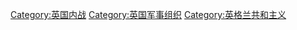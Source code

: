 [[Category:英国内战|Category:英国内战]]
[[Category:英国军事组织|Category:英国军事组织]]
[[Category:英格兰共和主义|Category:英格兰共和主义]]